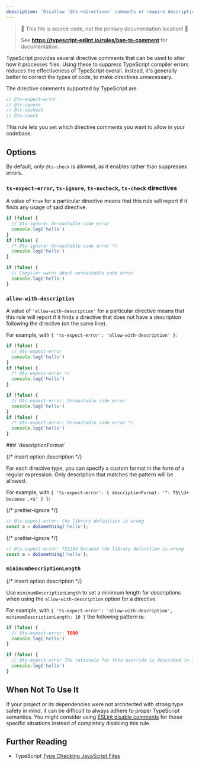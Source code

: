 ```yaml
---
description: 'Disallow `@ts-<directive>` comments or require descriptions after directives.'
---
```



> 🛑 This file is source code, not the primary documentation location! 🛑
>
> See **https://typescript-eslint.io/rules/ban-ts-comment** for documentation.

TypeScript provides several directive comments that can be used to alter how it processes files.
Using these to suppress TypeScript compiler errors reduces the effectiveness of TypeScript overall.
Instead, it's generally better to correct the types of code, to make directives unnecessary.

The directive comments supported by TypeScript are:

```ts
// @ts-expect-error
// @ts-ignore
// @ts-nocheck
// @ts-check
```

This rule lets you set which directive comments you want to allow in your codebase.

## Options

By default, only `@ts-check` is allowed, as it enables rather than suppresses errors.

### `ts-expect-error`, `ts-ignore`, `ts-nocheck`, `ts-check` directives

A value of `true` for a particular directive means that this rule will report if it finds any usage of said directive.

<Tabs>
<TabItem value="❌ Incorrect">

```ts option='{ "ts-ignore": true }'
if (false) {
  // @ts-ignore: Unreachable code error
  console.log('hello')
}
if (false) {
  /* @ts-ignore: Unreachable code error */
  console.log('hello')
}
```

</TabItem>
<TabItem value="✅ Correct">

```ts option='{ "ts-ignore": true }'
if (false) {
  // Compiler warns about unreachable code error
  console.log('hello')
}
```

</TabItem>
</Tabs>

### `allow-with-description`

A value of `'allow-with-description'` for a particular directive means that this rule will report if it finds a directive that does not have a description following the directive (on the same line).

For example, with `{ 'ts-expect-error': 'allow-with-description' }`:

<Tabs>
<TabItem value="❌ Incorrect">

```ts option='{ "ts-expect-error": "allow-with-description" }'
if (false) {
  // @ts-expect-error
  console.log('hello')
}
if (false) {
  /* @ts-expect-error */
  console.log('hello')
}
```

</TabItem>
<TabItem value="✅ Correct">

```ts option='{ "ts-expect-error": "allow-with-description" }'
if (false) {
  // @ts-expect-error: Unreachable code error
  console.log('hello')
}
if (false) {
  /* @ts-expect-error: Unreachable code error */
  console.log('hello')
}
```

</TabItem>
</Tabs>
### `descriptionFormat`

{/* insert option description */}

For each directive type, you can specify a custom format in the form of a regular expression. Only description that matches the pattern will be allowed.

For example, with `{ 'ts-expect-error': { descriptionFormat: '^: TS\\d+ because .+$' } }`:

<Tabs>
<TabItem value="❌ Incorrect">

{/* prettier-ignore */}
```ts option='{ "ts-expect-error": { "descriptionFormat": "^: TS\\\\d+ because .+$" } }'
// @ts-expect-error: the library definition is wrong
const a = doSomething('hello');
```

</TabItem>
<TabItem value="✅ Correct">

{/* prettier-ignore */}
```ts option='{ "ts-expect-error": { "descriptionFormat": "^: TS\\\\d+ because .+$" } }'
// @ts-expect-error: TS1234 because the library definition is wrong
const a = doSomething('hello');
```

</TabItem>
</Tabs>

### `minimumDescriptionLength`

{/* insert option description */}

Use `minimumDescriptionLength` to set a minimum length for descriptions when using the `allow-with-description` option for a directive.

For example, with `{ 'ts-expect-error': 'allow-with-description', minimumDescriptionLength: 10 }` the following pattern is:

<Tabs>
<TabItem value="❌ Incorrect">

```ts option='{ "ts-expect-error": "allow-with-description", "minimumDescriptionLength": 10 }'
if (false) {
  // @ts-expect-error: TODO
  console.log('hello')
}
```

</TabItem>
<TabItem value="✅ Correct">

```ts option='{ "ts-expect-error": "allow-with-description", "minimumDescriptionLength": 10 }'
if (false) {
  // @ts-expect-error The rationale for this override is described in issue #1337 on GitLab
  console.log('hello')
}
```

</TabItem>
</Tabs>

## When Not To Use It

If your project or its dependencies were not architected with strong type safety in mind, it can be difficult to always adhere to proper TypeScript semantics.
You might consider using [ESLint disable comments](https://eslint.org/docs/latest/use/configure/rules#using-configuration-comments-1) for those specific situations instead of completely disabling this rule.

## Further Reading

- TypeScript [Type Checking JavaScript Files](https://www.typescriptlang.org/docs/handbook/type-checking-javascript-files.html)
